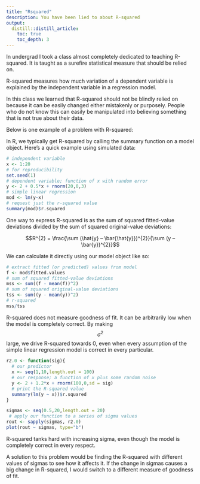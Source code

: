 ```yaml
---
title: "Rsquared"
description: You have been lied to about R-squared
output: 
  distill::distill_article:
    toc: true
    toc_depth: 3
---
```

In undergrad I took a class almost completely dedicated to teaching R-squared. It is taught as a surefire statistical measure that should be relied on. 

R-squared measures how much variation of a dependent variable is explained by the independent variable in a regression model.

In this class we learned that R-squared should not be blindly relied on because it can be easily changed either mistakenly or purposely. People who do not know this can easily be manipulated into believing something that is not true about their data.

Below is one example of a problem with R-squared:


In R, we typically get R-squared by calling the summary function on a model object. Here’s a quick example using simulated data:

```r
# independent variable
x <- 1:20 
# for reproducibility
set.seed(1) 
# dependent variable; function of x with random error
y <- 2 + 0.5*x + rnorm(20,0,3) 
# simple linear regression
mod <- lm(y~x)
# request just the r-squared value
summary(mod)$r.squared 
```

One way to express R-squared is as the sum of squared fitted-value deviations divided by the sum of squared original-value deviations:

$$R^{2} =  \frac{\sum (\hat{y} – \bar{\hat{y}})^{2}}{\sum (y – \bar{y})^{2}}$$

We can calculate it directly using our model object like so:

```r
# extract fitted (or predicted) values from model
f <- mod$fitted.values
# sum of squared fitted-value deviations
mss <- sum((f - mean(f))^2)
# sum of squared original-value deviations
tss <- sum((y - mean(y))^2)
# r-squared
mss/tss  
```

R-squared does not measure goodness of fit. It can be arbitrarily low when the model is completely correct. By making $$σ^2$$ large, we drive R-squared towards 0, even when every assumption of the simple linear regression model is correct in every particular.

```r
r2.0 <- function(sig){
  # our predictor
  x <- seq(1,10,length.out = 100)   
  # our response; a function of x plus some random noise
  y <- 2 + 1.2*x + rnorm(100,0,sd = sig) 
  # print the R-squared value
  summary(lm(y ~ x))$r.squared          
}

sigmas <- seq(0.5,20,length.out = 20)
 # apply our function to a series of sigma values
rout <- sapply(sigmas, r2.0)            
plot(rout ~ sigmas, type="b")
```

R-squared tanks hard with increasing sigma, even though the model is completely correct in every respect.

A solution to this problem would be finding the R-squared with different values of sigmas to see how it affects it. If the change in sigmas causes a big change in R-squared, I would switch to a different measure of goodness of fit.